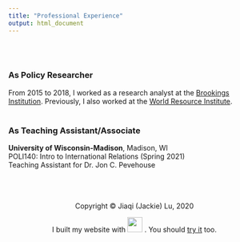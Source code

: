 ```yaml
---
title: "Professional Experience"
output: html_document
---
```

<br> <br>

### As Policy Researcher
From 2015 to 2018, I worked as a research analyst at the [Brookings Institution](https://www.brookings.edu/). Previously, I also worked at the [World Resource Institute](https://www.wri.org/).
<br> <br>

### As Teaching Assistant/Associate

**University of Wisconsin-Madison**, Madison, WI <br>
POLI140: Intro to International Relations (Spring 2021) <br>
Teaching Assistant for Dr. Jon C. Pevehouse
<br>

<br>
<br>
<br>
<center> Copyright © Jiaqi (Jackie) Lu, 2020
<center>  I built my website with <img src="images/rstudio-logo.png" width="30"> . You should [try it](https://rmarkdown.rstudio.com/) too.


